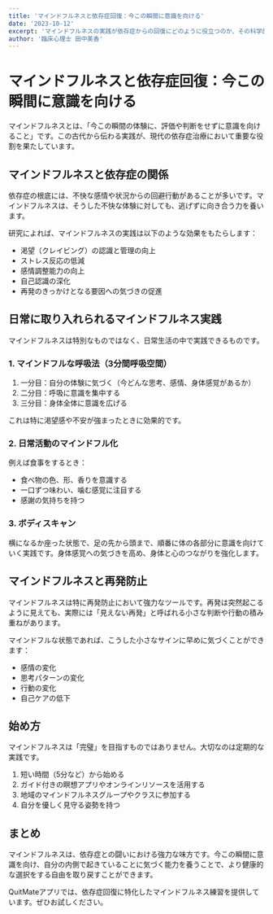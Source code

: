 ```yaml
---
title: 'マインドフルネスと依存症回復：今この瞬間に意識を向ける'
date: '2023-10-12'
excerpt: 'マインドフルネスの実践が依存症からの回復にどのように役立つのか、その科学的根拠と実践方法を紹介します。'
author: '臨床心理士 田中美香'
---
```


# マインドフルネスと依存症回復：今この瞬間に意識を向ける

マインドフルネスとは、「今この瞬間の体験に、評価や判断をせずに意識を向けること」です。この古代から伝わる実践が、現代の依存症治療において重要な役割を果たしています。

## マインドフルネスと依存症の関係

依存症の根底には、不快な感情や状況からの回避行動があることが多いです。マインドフルネスは、そうした不快な体験に対しても、逃げずに向き合う力を養います。

研究によれば、マインドフルネスの実践は以下のような効果をもたらします：

- 渇望（クレイビング）の認識と管理の向上
- ストレス反応の低減
- 感情調整能力の向上
- 自己認識の深化
- 再発のきっかけとなる要因への気づきの促進

## 日常に取り入れられるマインドフルネス実践

マインドフルネスは特別なものではなく、日常生活の中で実践できるものです。

### 1. マインドフルな呼吸法（3分間呼吸空間）

1. 一分目：自分の体験に気づく（今どんな思考、感情、身体感覚があるか）
2. 二分目：呼吸に意識を集中する
3. 三分目：身体全体に意識を広げる

これは特に渇望感や不安が強まったときに効果的です。

### 2. 日常活動のマインドフル化

例えば食事をするとき：
- 食べ物の色、形、香りを意識する
- 一口ずつ味わい、噛む感覚に注目する
- 感謝の気持ちを持つ

### 3. ボディスキャン

横になるか座った状態で、足の先から頭まで、順番に体の各部分に意識を向けていく実践です。身体感覚への気づきを高め、身体と心のつながりを強化します。

## マインドフルネスと再発防止

マインドフルネスは特に再発防止において強力なツールです。再発は突然起こるように見えても、実際には「見えない再発」と呼ばれる小さな判断や行動の積み重ねがあります。

マインドフルな状態であれば、こうした小さなサインに早めに気づくことができます：
- 感情の変化
- 思考パターンの変化
- 行動の変化
- 自己ケアの低下

## 始め方

マインドフルネスは「完璧」を目指すものではありません。大切なのは定期的な実践です。

1. 短い時間（5分など）から始める
2. ガイド付きの瞑想アプリやオンラインリソースを活用する
3. 地域のマインドフルネスグループやクラスに参加する
4. 自分を優しく見守る姿勢を持つ

## まとめ

マインドフルネスは、依存症との闘いにおける強力な味方です。今この瞬間に意識を向け、自分の内側で起きていることに気づく能力を養うことで、より健康的な選択をする自由を取り戻すことができます。

QuitMateアプリでは、依存症回復に特化したマインドフルネス練習を提供しています。ぜひお試しください。 
